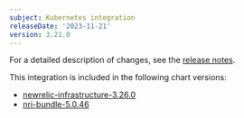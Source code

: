```yaml
---
subject: Kubernetes integration
releaseDate: '2023-11-21'
version: 3.21.0
---
```


For a detailed description of changes, see the [release notes](https://github.com/newrelic/nri-kubernetes/releases/tag/v3.21.0).

This integration is included in the following chart versions:
* [newrelic-infrastructure-3.26.0](https://github.com/newrelic/nri-kubernetes/releases/tag/newrelic-infrastructure-3.26.0)
* [nri-bundle-5.0.46](https://github.com/newrelic/helm-charts/releases/tag/nri-bundle-5.0.46)
